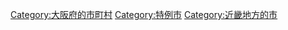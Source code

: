 {{Commons cat|Ibaraki, Osaka}}
{{Catmore}}

{{DEFAULTSORT:Ibaraki-shi}}
[[Category:大阪府的市町村|Category:大阪府的市町村]]
[[Category:特例市|Category:特例市]]
[[Category:近畿地方的市|Category:近畿地方的市]]